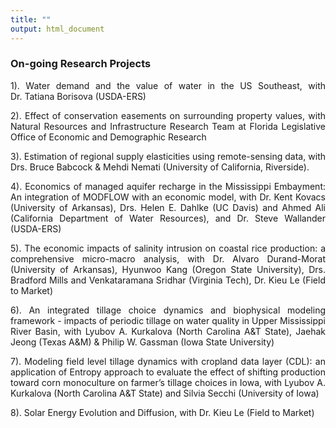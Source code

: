 ```yaml
---
title: ""
output: html_document
---
```


<link rel="stylesheet" href="style.css" type="text/css">

<style>
body {
text-align: justify}
</style>

### **On-going Research Projects**

1). Water demand and the value of water in the US Southeast, with Dr. Tatiana Borisova (USDA-ERS)

2). Effect of conservation easements on surrounding property values, with Natural Resources and Infrastructure Research Team at Florida Legislative Office of Economic and Demographic Research

3). Estimation of regional supply elasticities using remote-sensing data, with Drs. Bruce Babcock & Mehdi Nemati (University of California, Riverside).

4). Economics of managed aquifer recharge in the Mississippi Embayment: An integration of MODFLOW with an economic model, with Dr. Kent Kovacs (University of Arkansas), Drs. Helen E. Dahlke (UC Davis) and Ahmed Ali (California Department of Water Resources), and Dr. Steve Wallander (USDA-ERS)

5). The economic impacts of salinity intrusion on coastal rice production: a comprehensive micro-macro analysis, with Dr. Alvaro Durand-Morat (University of Arkansas), Hyunwoo Kang (Oregon State University), Drs. Bradford Mills and Venkataramana Sridhar (Virginia Tech), Dr. Kieu Le (Field to Market)

6). An integrated tillage choice dynamics and biophysical modeling framework - impacts of periodic tillage on water quality in Upper Mississippi River Basin, with Lyubov A. Kurkalova (North Carolina A&T State), Jaehak Jeong (Texas A&M) & Philip W. Gassman (Iowa State University)

7). Modeling field level tillage dynamics with cropland data layer (CDL): an application of Entropy approach to evaluate the effect of shifting production toward corn monoculture on farmer’s tillage choices in Iowa, with Lyubov A. Kurkalova (North Carolina A&T State) and Silvia Secchi (University of Iowa)

8). Solar Energy Evolution and Diffusion, with Dr. Kieu Le (Field to Market)

